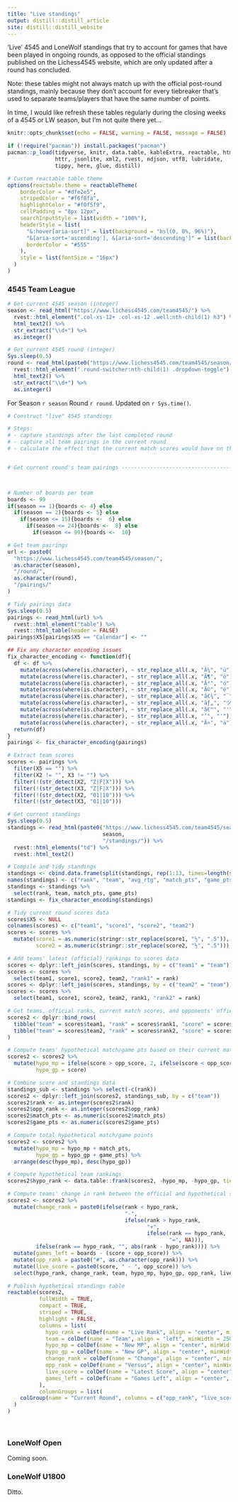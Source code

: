 ```yaml
---
title: "Live standings"
output: distill::distill_article
site: distill::distill_website
---
```


'Live' 4545 and LoneWolf standings that try to account for games that have been played in ongoing rounds, as opposed to the official standings published on the Lichess4545 website, which are only updated after a round has concluded.

Note: these tables might not always match up with the official post-round standings, mainly because they don't account for every tiebreaker that's used to separate teams/players that have the same number of points. 

In time, I would like refresh these tables regularly during the closing weeks of a 4545 or LW season, but I'm not quite there yet...



```r
knitr::opts_chunk$set(echo = FALSE, warning = FALSE, message = FALSE)

if (!require("pacman")) install.packages("pacman")
pacman::p_load(tidyverse, knitr, data.table, kableExtra, reactable, htmltools, 
               httr, jsonlite, xml2, rvest, ndjson, utf8, lubridate, 
               tippy, here, glue, distill)

# Custom reactable table theme
options(reactable.theme = reactableTheme(
    borderColor = "#dfe2e5",
    stripedColor = "#f6f8fa",
    highlightColor = "#f0f5f9",
    cellPadding = "8px 12px",
    searchInputStyle = list(width = "100%"),
    headerStyle = list(
      "&:hover[aria-sort]" = list(background = "hsl(0, 0%, 96%)"),
      "&[aria-sort='ascending'], &[aria-sort='descending']" = list(background = "hsl(0, 0%, 96%)"),
      borderColor = "#555"
    ),
    style = list(fontSize = "16px")
  )
)

```

### 4545 Team League

```r

# Get current 4545 season (integer)
season <- read_html("https://www.lichess4545.com/team4545/") %>% 
  rvest::html_element(".col-xs-12+ .col-xs-12 .well:nth-child(1) h3") %>% 
  html_text2() %>% 
  str_extract("\\d+") %>% 
  as.integer()

# Get current 4545 round (integer)
Sys.sleep(0.5)
round <- read_html(paste0("https://www.lichess4545.com/team4545/season/", season, "/pairings/")) %>% 
  rvest::html_element(".round-switcher:nth-child(1) .dropdown-toggle") %>% 
  html_text2() %>% 
  str_extract("\\d+") %>% 
  as.integer()
```


For Season `r season` Round `r round`. Updated on `r Sys.time()`.

```r
# Construct "live" 4545 standings

# Steps:
# - capture standings after the last completed round
# - capture all team pairings in the current round
# - calculate the effect that the current match scores would have on the standings


# Get current round's team pairings -------------------------------------------



# Number of boards per team
boards <- 99
if(season == 1){boards <- 4} else
  if(season == 2){boards <- 5} else
    if(season <= 15){boards <-  6} else 
      if(season <= 24){boards <-  8} else
        if(season <= 99){boards <-  10}

# Get team pairings
url <- paste0(
  "https://www.lichess4545.com/team4545/season/",
  as.character(season),
  "/round/",
  as.character(round),
  "/pairings/"
)

# Tidy pairings data
Sys.sleep(0.5)
pairings <- read_html(url) %>%
  rvest::html_element("table") %>%
  rvest::html_table(header = FALSE)
pairings$X5[pairings$X5 == "Calendar"] <- ""

## Fix any character encoding issues
fix_character_encoding <- function(df){
  df <- df %>% 
    mutate(across(where(is.character), ~ str_replace_all(.x, "Ã¼", "ü"))) %>% 
    mutate(across(where(is.character), ~ str_replace_all(.x, "Ã¶", "ö"))) %>% 
    mutate(across(where(is.character), ~ str_replace_all(.x, "Ã³", "ó"))) %>% 
    mutate(across(where(is.character), ~ str_replace_all(.x, "Ã©", "é"))) %>% 
    mutate(across(where(is.character), ~ str_replace_all(.x, "â€¾", "‾"))) %>% 
    mutate(across(where(is.character), ~ str_replace_all(.x, "ãƒ„", "ツ"))) %>% 
    mutate(across(where(is.character), ~ str_replace_all(.x, "â€™", "'"))) %>% 
    mutate(across(where(is.character), ~ str_replace_all(.x, "’", "'"))) %>% 
    mutate(across(where(is.character), ~ str_replace_all(.x, "Ã¤", "ä")))
  return(df)
}
pairings <- fix_character_encoding(pairings)

# Extract team scores
scores <- pairings %>%
  filter(X5 == "") %>%
  filter(X2 != "", X3 != "") %>% 
  filter(!(str_detect(X2, "Z|F|X"))) %>% 
  filter(!(str_detect(X3, "Z|F|X"))) %>% 
  filter(!(str_detect(X2, "01|10"))) %>% 
  filter(!(str_detect(X3, "01|10")))

# Get current standings
Sys.sleep(0.5)
standings <- read_html(paste0("https://www.lichess4545.com/team4545/season/",
                              season, 
                              "/standings/")) %>% 
  rvest::html_elements("td") %>%
  rvest::html_text2()

# Compile and tidy standings
standings <- cbind.data.frame(split(standings, rep(1:13, times=length(standings)/13)), stringsAsFactors=F)
names(standings) <- c("rank", "team", "avg_rtg", "match_pts", "game_pts", paste0("round_", seq(1:8)))
standings <- standings %>% 
  select(rank, team, match_pts, game_pts)
standings <- fix_character_encoding(standings)

# Tidy current round scores data
scores$X5 <- NULL
colnames(scores) <- c("team1", "score1", "score2", "team2")
scores <- scores %>% 
  mutate(score1 = as.numeric(stringr::str_replace(score1, "½", ".5")),
         score2 = as.numeric(stringr::str_replace(score2, "½", ".5")))

# Add teams' latest (official) rankings to scores data
scores <- dplyr::left_join(scores, standings, by = c("team1" = "team"))
scores <- scores %>% 
  select(team1, score1, score2, team2, "rank1" = rank)
scores <- dplyr::left_join(scores, standings, by = c("team2" = "team"))
scores <- scores %>% 
  select(team1, score1, score2, team2, rank1, "rank2" = rank)

# Get teams, official ranks, current match scores, and opponents' official ranks
scores2 <- dplyr::bind_rows(
  tibble("team" = scores$team1, "rank" = scores$rank1, "score" = scores$score1, "opp_rank" = scores$rank2, "opp_score" = scores$score2),
  tibble("team" = scores$team2, "rank" = scores$rank2, "score" = scores$score2, "opp_rank" = scores$rank1, "opp_score" = scores$score1)
)

# Compute teams' hypothetical match/game pts based on their current match scores
scores2 <- scores2 %>% 
  mutate(hypo_mp = ifelse(score > opp_score, 2, ifelse(score < opp_score, 0, ifelse(score == opp_score, 1, NA))),
         hypo_gp = score)

# Combine score and standings data
standings_sub <- standings %>% select(-c(rank))
scores2 <- dplyr::left_join(scores2, standings_sub, by = c("team"))
scores2$rank <- as.integer(scores2$rank)
scores2$opp_rank <- as.integer(scores2$opp_rank)
scores2$match_pts <- as.numeric(scores2$match_pts)
scores2$game_pts <- as.numeric(scores2$game_pts)

# Compute total hypothetical match/game points
scores2 <- scores2 %>% 
  mutate(hypo_mp = hypo_mp + match_pts,
         hypo_gp = hypo_gp + game_pts) %>% 
  arrange(desc(hypo_mp), desc(hypo_gp))

# Compute hypothetical team rankings
scores2$hypo_rank <- data.table::frank(scores2, -hypo_mp, -hypo_gp, ties.method = "dense")

# Compute teams' change in rank between the official and hypothetical standings
scores2 <- scores2 %>% 
  mutate(change_rank = paste0(ifelse(rank < hypo_rank, 
                                     "-", 
                                     ifelse(rank > hypo_rank, 
                                            "+", 
                                            ifelse(rank == hypo_rank, 
                                                   "=", NA))),
         ifelse(rank == hypo_rank, "", abs(rank - hypo_rank)))) %>% 
  mutate(games_left = boards - (score + opp_score)) %>%
  mutate(opp_rank = paste0("#", as.character(opp_rank))) %>% 
  mutate(live_score = paste0(score, " - ", opp_score)) %>% 
  select(hypo_rank, change_rank, team, hypo_mp, hypo_gp, opp_rank, live_score, games_left)

# Publish hypthetical standings table
reactable(scores2, 
          fullWidth = TRUE,
          compact = TRUE,
          striped = TRUE,
          highlight = FALSE,
          columns = list(
            hypo_rank = colDef(name = "Live Rank", align = "center", minWidth = 70),
            team = colDef(name = "Team", align = "left", minWidth = 250),
            hypo_mp = colDef(name = "New MP", align = "center", minWidth = 70, format = colFormat(digits = 0)),
            hypo_gp = colDef(name = "New GP", align = "center", minWidth = 70, format = colFormat(digits = 1)),
            change_rank = colDef(name = "Change", align = "center", minWidth = 70),
            opp_rank = colDef(name = "Versus", align = "center", minWidth = 70),
            live_score = colDef(name = "Latest Score", align = "center", minWidth = 120),
            games_left = colDef(name = "Games Left", align = "center", minWidth = 70)
          ),
          columnGroups = list(
    colGroup(name = "Current Round", columns = c("opp_rank", "live_score", "games_left"))
  )
)
        
        
```

### LoneWolf Open

Coming soon.

### LoneWolf U1800

Ditto.